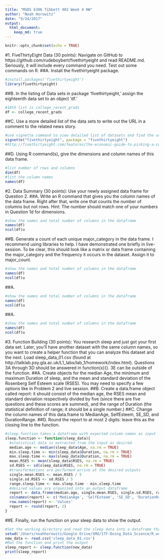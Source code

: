 ```yaml
---
title: "MSDS 6306 Tibbett 402 Week 4 HW"
author: "Noah Horowitz"
date: "9/24/2017"
output: 
  html_document:
    keep_md: true
---
```


```r
knitr::opts_chunk$set(echo = TRUE)
```

#1. FiveThirtyEight Data (30 points): Navigate on GitHub to https://github.com/rudeboybert/fivethirtyeight and read README.md. Seriously, it will include every command you need. Test out some commands on R.
##A. Install the fivethirtyeight package.
```r
#install.packages('fivethirtyeight')
library(fivethirtyeight)
```

##B. In the listing of Data sets in package ‘fivethirtyeight,’ assign the eighteenth data set to an object ‘df.’
```r
#18th list is college_recent_grads
df <- college_recent_grads
```

##C. Use a more detailed list of the data sets to write out the URL in a comment to the related news story.
```r
#use vignette command to view detailed list of datasets and find the url
vignette("fivethirtyeight", package = "fivethirtyeight")
#http://fivethirtyeight.com/features/the-economic-guide-to-picking-a-college-major/
```

##D. Using R command(s), give the dimensions and column names of this data frame.
```r
#list number of rows and columns
dim(df)
#list the column names
names(df)
```

#2. Data Summary (30 points): Use your newly assigned data frame for Question 2.
##A. Write an R command that gives you the column names of the data frame. Right after that, write one that counts the number of columns but not rows. Hint: The number should match one of your numbers in Question 1d for dimensions.
```r
#show the names and total number of columns in the dataframe
names(df)
ncol(df)u
```
##B. Generate a count of each unique major_category in the data frame. I recommend using libraries to help. I have demonstrated one briefly in live-session. To be clear, this should look like a matrix or data frame containing the major_category and the frequency it occurs in the dataset. Assign it to major_count.
```r
#show the names and total number of columns in the dataframe
names(df)
ncol(df)u
```
##A. 
```r
#show the names and total number of columns in the dataframe
names(df)
ncol(df)u
```
##A.
```r
#show the names and total number of columns in the dataframe
names(df)
ncol(df)u
```


#3. Function Building (30 points): You research sleep and just got your first data set. Later, you’ll have another dataset with the same column names, so you want to create a helper function that you can analyze this dataset and the next. Load sleep_data_01.csv (found at http://talklab.psy.gla.ac.uk/L1_labs/lab_1/homework/index.html). Questions 3A through 3D should be answered in function(x){}. 3E can be outside of the function.
##A. Create objects for the median Age, the minimum and maximum Duration of sleep, and the mean and standard deviation of the Rosenberg Self Esteem scale (RSES). You may need to specify a few options like in Problem 2 and live session.
##B. Create a data.frame object called report: it should consist of the median age, the RSES mean and standard deviation respectively divided by five (since there are five questions and these scores are summed), and the range of Duration (the statistical definition of range; it should be a single number.)
##C. Change the column names of this data.frame to MedianAge, SelfEsteem, SE_SD, and DurationRange.
##D. Round the report to at most 2 digits: leave this as the closing line to the function.
```r
#sleep.function takes a dataframe with expected column names as input
sleep.function <- function(sleep_data){
  #statistical data is extracted from the input as desired
  median.age <- median(sleep_data$Age, na.rm = TRUE)
  min.sleep.time <- min(sleep_data$Duration, na.rm = TRUE)
  max.sleep.time <- max(sleep_data$Duration, na.rm = TRUE)
  mean.RSES <- mean(sleep_data$RSES, na.rm = TRUE)
  sd.RSES <- sd(sleep_data$RSES, na.rm = TRUE)
  #transformations are performed arrive at the desired outputs
  single.mean.RSES <- mean.RSES / 5
  single.sd.RSES <- sd.RSES / 5
  range.sleep.time <- max.sleep.time - min.sleep.time
  #desired values are organized into an output dataframe
  report <- data.frame(median.age, single.mean.RSES, single.sd.RSES, range.sleep.time)
  colnames(report) <- c('MedianAge', 'SelfEsteem', 'SE_SD', 'DurationRange')
  row.names(report) <- 'Values'
  report <- round(report, 2)
}
```
##E. Finally, run the function on your sleep data to show the output.
```r
#Set the working directory and read the sleep data into a dataframe that will be the argument of the function
setwd('/Users/noahhorowitz/Google Drive/SMU/17F-Doing_Data_Science/R_working')
new_data <- read.csv('sleep_data_01.csv')
#Run the function and print the output
sleep_report <- sleep.function(new_data)
print(sleep_report)
```